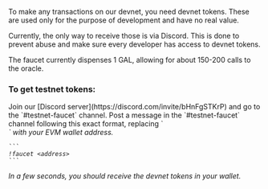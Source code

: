 To make any transactions on our devnet, you need devnet tokens. These are used only for the purpose of development and have no real value.

Currently, the only way to receive those is via Discord. This is done to prevent abuse and make sure every developer has access to devnet tokens.

The faucet currently dispenses 1 GAL, allowing for about 150-200 calls to the oracle.

### To get testnet tokens:

<Steps>
  <Step title="Join Discord">
    Join our [Discord server](https://discord.com/invite/bHnFgSTKrP) and go to the `#testnet-faucet` channel.
  </Step>
  <Step title="Post request">
    Post a message in the `#testnet-faucet` channel following this exact format, replacing `<address>` with your EVM wallet address.

    ```
    !faucet <address>
    ```
  </Step>
</Steps>

In a few seconds, you should receive the devnet tokens in your wallet.

